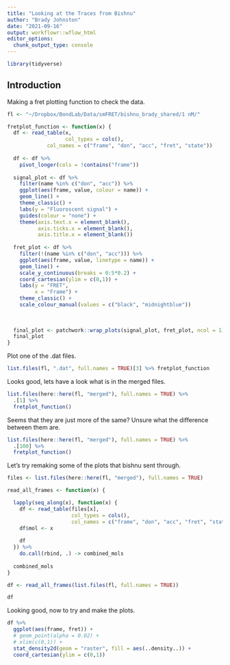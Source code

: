 ```yaml
---
title: "Looking at the Traces from Bishnu"
author: "Brady Johnston"
date: "2021-09-16"
output: workflowr::wflow_html
editor_options:
  chunk_output_type: console
---
```


```r
library(tidyverse)
```


## Introduction

Making a fret plotting function to check the data.

```r
fl <- "~/Dropbox/BondLab/Data/smFRET/bishnu_brady_shared/1 nM/"

fretplot_function <- function(x) {
  df <- read_table(x, 
                   col_types = cols(),
             col_names = c("frame", "don", "acc", "fret", "state"))
  
  df <- df %>% 
    pivot_longer(cols = !contains("frame"))
  
  signal_plot <- df %>% 
    filter(name %in% c("don", "acc")) %>% 
    ggplot(aes(frame, value, colour = name)) + 
    geom_line() + 
    theme_classic() + 
    labs(y = "Fluoroscent signal") +
    guides(colour = "none") +
    theme(axis.text.x = element_blank(), 
          axis.ticks.x = element_blank(), 
          axis.title.x = element_blank())
  
  fret_plot <- df %>% 
    filter(!(name %in% c("don", "acc"))) %>% 
    ggplot(aes(frame, value, linetype = name)) + 
    geom_line() + 
    scale_y_continuous(breaks = 0:5*0.2) +
    coord_cartesian(ylim = c(0,1)) +
    labs(y = "FRET", 
         x = "Frame") +
    theme_classic() + 
    scale_colour_manual(values = c("black", "midnightblue"))
  
  
  
  final_plot <- patchwork::wrap_plots(signal_plot, fret_plot, ncol = 1)
  final_plot  
}


```

Plot one of the .dat files.

```r
list.files(fl, ".dat", full.names = TRUE)[3] %>% fretplot_function
```

Looks good, lets have a look what is in the merged files.

```r
list.files(here::here(fl, "merged"), full.names = TRUE) %>% 
  .[1] %>% 
  fretplot_function()
```

Seems that they are just more of the same? Unsure what the difference between them are.

```r
list.files(here::here(fl, "merged"), full.names = TRUE) %>% 
  .[100] %>% 
  fretplot_function()
```

Let's try remaking some of the plots that bishnu sent through.

```r
files <- list.files(here::here(fl, "merged"), full.names = TRUE)

read_all_frames <- function(x) {

  lapply(seq_along(x), function(x) {
    df <- read_table(files[x], 
                     col_types = cols(),
                     col_names = c("frame", "don", "acc", "fret", "state"))
    df$mol <- x
    
    df
  }) %>% 
    do.call(rbind, .) -> combined_mols
  
  combined_mols
}

df <- read_all_frames(list.files(fl, full.names = TRUE))

df

```

Looking good, now to try and make the plots.
```r
df %>% 
  ggplot(aes(frame, fret)) + 
  # geom_point(alpha = 0.02) + 
  # xlim(c(0,1)) +
  stat_density2d(geom = "raster", fill = aes(..density..)) +
  coord_cartesian(ylim = c(0,1))
```


